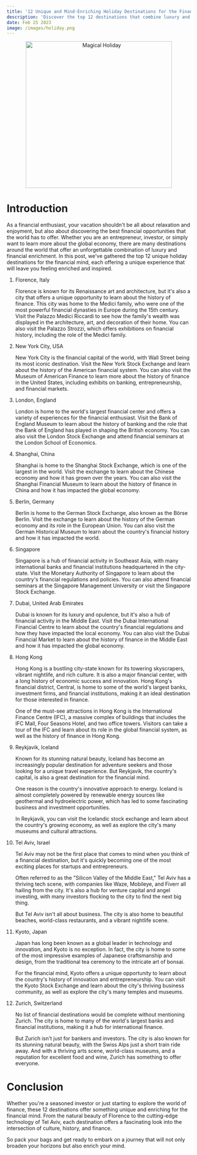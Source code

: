 ```yaml
---
title: '12 Unique and Mind-Enriching Holiday Destinations for the Financial Mind'
description: 'Discover the top 12 destinations that combine luxury and financial enrichment, perfect for those who want to combine their love of travel with their passion for finance'
date: Feb 25 2023
image: /images/holiday.png
---
```


<center>
  <img src="/images/holiday.png" alt="Magical Holiday" width="400" />
</center>

# Introduction

As a financial enthusiast, your vacation shouldn't be all about relaxation and enjoyment, but also about discovering the best financial opportunities that the world has to offer. Whether you are an entrepreneur, investor, or simply want to learn more about the global economy, there are many destinations around the world that offer an unforgettable combination of luxury and financial enrichment. In this post, we've gathered the top 12 unique holiday destinations for the financial mind, each offering a unique experience that will leave you feeling enriched and inspired.

1. Florence, Italy

   Florence is known for its Renaissance art and architecture, but it's also a city that offers a unique opportunity to learn about the history of finance. This city was home to the Medici family, who were one of the most powerful financial dynasties in Europe during the 15th century. Visit the Palazzo Medici Riccardi to see how the family's wealth was displayed in the architecture, art, and decoration of their home. You can also visit the Palazzo Strozzi, which offers exhibitions on financial history, including the role of the Medici family.

2. New York City, USA

   New York City is the financial capital of the world, with Wall Street being its most iconic destination. Visit the New York Stock Exchange and learn about the history of the American financial system. You can also visit the Museum of American Finance to learn more about the history of finance in the United States, including exhibits on banking, entrepreneurship, and financial markets.

3. London, England

   London is home to the world's largest financial center and offers a variety of experiences for the financial enthusiast. Visit the Bank of England Museum to learn about the history of banking and the role that the Bank of England has played in shaping the British economy. You can also visit the London Stock Exchange and attend financial seminars at the London School of Economics.

4. Shanghai, China

   Shanghai is home to the Shanghai Stock Exchange, which is one of the largest in the world. Visit the exchange to learn about the Chinese economy and how it has grown over the years. You can also visit the Shanghai Financial Museum to learn about the history of finance in China and how it has impacted the global economy.

5. Berlin, Germany

   Berlin is home to the German Stock Exchange, also known as the Börse Berlin. Visit the exchange to learn about the history of the German economy and its role in the European Union. You can also visit the German Historical Museum to learn about the country's financial history and how it has impacted the world.

6. Singapore

   Singapore is a hub of financial activity in Southeast Asia, with many international banks and financial institutions headquartered in the city-state. Visit the Monetary Authority of Singapore to learn about the country's financial regulations and policies. You can also attend financial seminars at the Singapore Management University or visit the Singapore Stock Exchange.

7. Dubai, United Arab Emirates

   Dubai is known for its luxury and opulence, but it's also a hub of financial activity in the Middle East. Visit the Dubai International Financial Centre to learn about the country's financial regulations and how they have impacted the local economy. You can also visit the Dubai Financial Market to learn about the history of finance in the Middle East and how it has impacted the global economy.

8. Hong Kong

   Hong Kong is a bustling city-state known for its towering skyscrapers, vibrant nightlife, and rich culture. It is also a major financial center, with a long history of economic success and innovation. Hong Kong's financial district, Central, is home to some of the world's largest banks, investment firms, and financial institutions, making it an ideal destination for those interested in finance.

   One of the must-see attractions in Hong Kong is the International Finance Centre (IFC), a massive complex of buildings that includes the IFC Mall, Four Seasons Hotel, and two office towers. Visitors can take a tour of the IFC and learn about its role in the global financial system, as well as the history of finance in Hong Kong.

9. Reykjavik, Iceland

   Known for its stunning natural beauty, Iceland has become an increasingly popular destination for adventure seekers and those looking for a unique travel experience. But Reykjavik, the country's capital, is also a great destination for the financial mind.

   One reason is the country's innovative approach to energy. Iceland is almost completely powered by renewable energy sources like geothermal and hydroelectric power, which has led to some fascinating business and investment opportunities.

   In Reykjavik, you can visit the Icelandic stock exchange and learn about the country's growing economy, as well as explore the city's many museums and cultural attractions.

10. Tel Aviv, Israel

    Tel Aviv may not be the first place that comes to mind when you think of a financial destination, but it's quickly becoming one of the most exciting places for startups and entrepreneurs.

    Often referred to as the "Silicon Valley of the Middle East," Tel Aviv has a thriving tech scene, with companies like Waze, Mobileye, and Fiverr all hailing from the city. It's also a hub for venture capital and angel investing, with many investors flocking to the city to find the next big thing.

    But Tel Aviv isn't all about business. The city is also home to beautiful beaches, world-class restaurants, and a vibrant nightlife scene.

11. Kyoto, Japan

    Japan has long been known as a global leader in technology and innovation, and Kyoto is no exception. In fact, the city is home to some of the most impressive examples of Japanese craftsmanship and design, from the traditional tea ceremony to the intricate art of bonsai.

    For the financial mind, Kyoto offers a unique opportunity to learn about the country's history of innovation and entrepreneurship. You can visit the Kyoto Stock Exchange and learn about the city's thriving business community, as well as explore the city's many temples and museums.

12. Zurich, Switzerland

    No list of financial destinations would be complete without mentioning Zurich. The city is home to many of the world's largest banks and financial institutions, making it a hub for international finance.

    But Zurich isn't just for bankers and investors. The city is also known for its stunning natural beauty, with the Swiss Alps just a short train ride away. And with a thriving arts scene, world-class museums, and a reputation for excellent food and wine, Zurich has something to offer everyone.

# Conclusion

Whether you're a seasoned investor or just starting to explore the world of finance, these 12 destinations offer something unique and enriching for the financial mind. From the natural beauty of Florence to the cutting-edge technology of Tel Aviv, each destination offers a fascinating look into the intersection of culture, history, and finance.

So pack your bags and get ready to embark on a journey that will not only broaden your horizons but also enrich your mind.
